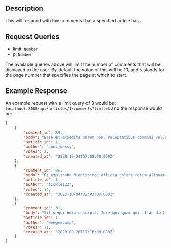 ## Description
This will respond with the comments that a specified article has.

## Request Queries
- limit: `Number`
- p: `Number`

The available queries above will limit the number of comments that will be displayed to the user. By default the value of this will be 10, and `p` stands for the page number that specifies the page at which to start.

## Example Response

An example request with a limit query of 3 would be: `localhost:3000/api/articles/1/comments?limit=3` and the response would be: 

```json
[
	{
		"comment_id": 89,
		"body": "Esse et expedita harum non. Voluptatibus commodi voluptatem. Minima velit suscipit numquam ea. Id vitae debitis aut incidunt odio quo quam possimus ipsum.",
		"article_id": 1,
		"author": "cooljmessy",
		"votes": 2,
		"created_at": "2020-10-24T07:08:00.000Z"
	},
	{
		"comment_id": 86,
		"body": "Et explicabo dignissimos officia dolore rerum aliquam corrupti. Culpa corporis earum et earum officia a est atque at. Quidem quo recusandae delectus autem possimus blanditiis optio. Sed culpa culpa. Exercitationem nemo aspernatur alias ut qui.",
		"article_id": 1,
		"author": "tickle122",
		"votes": 14,
		"created_at": "2020-10-04T02:03:00.000Z"
	},
	{
		"comment_id": 31,
		"body": "Sit sequi odio suscipit. Iure quisquam qui alias distinctio eos officia enim aut sit. Corrupti ut praesentium ut iste earum itaque qui. Dolores in ab rerum consequuntur. Id ab aliquid autem dolore.",
		"article_id": 1,
		"author": "weegembump",
		"votes": 11,
		"created_at": "2020-09-26T17:16:00.000Z"
	}
]
```